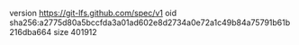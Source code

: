 version https://git-lfs.github.com/spec/v1
oid sha256:a2775d80a5bccfda3a01ad602e8d2734a0e72a1c49b84a75791b61b216dba664
size 401912
